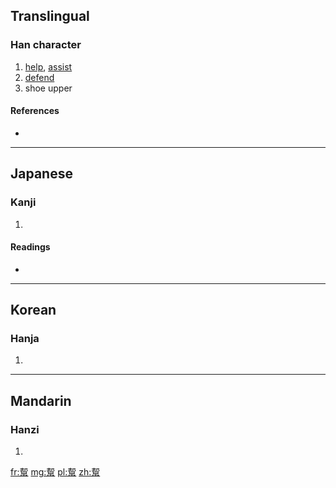 {{also|帮|幫}}
==Translingual==

===Han character===
{{Han char|rn=50|rad=巾|as=12|sn=15|four=|canj=手中竹日月 (QLHAB)}}

# [[help]], [[assist]]
# [[defend]]
# shoe upper

====References====
* {{Han ref|kx=0337.031|dkj=09057|hdz=10751.080|uh=5E5A|ud=24154}}

----

==Japanese==

===Kanji===
{{ja-kanji|grade=|rs=巾12}}

# {{defn|Japanese|sort=巾12}}

====Readings====
* {{ja-readings|on=[[ほう]] (hō)|kun=[[たすける]] (tasukeru)}}

----

==Korean==

===Hanja===
{{ko-hanja|hangeul=방|rv=bang|mr=pang}}

# {{defn|Korean|sort=巾12}}

----

==Mandarin==

===Hanzi===
{{cmn-hanzi|pin=[[bāng]] ([[bang1]])|wg=[[pang]]<sup>1</sup>}}

# {{defn|Mandarin|sort=巾12}}

[[fr:幚]]
[[mg:幚]]
[[pl:幚]]
[[zh:幚]]